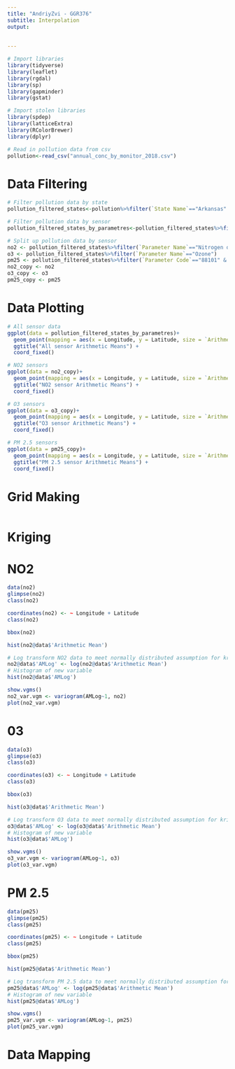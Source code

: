 ```yaml
---
title: "AndriyZvi - GGR376"
subtitle: Interpolation
output:
 
  
---
```

```r
# Import libraries
library(tidyverse)
library(leaflet)
library(rgdal)
library(sp)
library(gapminder)
library(gstat)

# Import stolen libraries
library(spdep)
library(latticeExtra)
library(RColorBrewer)
library(dplyr)
```

```r
# Read in pollution data from csv
pollution<-read_csv("annual_conc_by_monitor_2018.csv")
```

# Data Filtering

```r
# Filter pollution data by state
pollution_filtered_states<-pollution%>%filter(`State Name`=="Arkansas"| `State Name`=="Tennessee" | `State Name`=="Louisiana" | `State Name`=="Oklahoma" | `State Name`== "Texas" )

# Filter pollution data by sensor
pollution_filtered_states_by_parametres<-pollution_filtered_states%>%filter(`Parameter Name`=="Nitrogen dioxide (NO2)"| `Parameter Name`=="Ozone" | `Parameter Code`=="88101" & `Sample Duration`=="24-HR BLK AVG")

# Split up pollution data by sensor
no2 <- pollution_filtered_states%>%filter(`Parameter Name`=="Nitrogen dioxide (NO2)")
o3 <- pollution_filtered_states%>%filter(`Parameter Name`=="Ozone")
pm25 <- pollution_filtered_states%>%filter(`Parameter Code`=="88101" & `Sample Duration`=="24-HR BLK AVG")
no2_copy <- no2
o3_copy <- o3
pm25_copy <- pm25
```

# Data Plotting

```r
# All sensor data
ggplot(data = pollution_filtered_states_by_parametres)+
  geom_point(mapping = aes(x = Longitude, y = Latitude, size = `Arithmetic Mean`), color = "brown", alpha = 3/4) +
  ggtitle("All sensor Arithmetic Means") + 
  coord_fixed()

# NO2 sensors
ggplot(data = no2_copy)+
  geom_point(mapping = aes(x = Longitude, y = Latitude, size = `Arithmetic Mean`), color = "brown", alpha = 3/4) +
  ggtitle("NO2 sensor Arithmetic Means") + 
  coord_fixed()

# O3 sensors
ggplot(data = o3_copy)+
  geom_point(mapping = aes(x = Longitude, y = Latitude, size = `Arithmetic Mean`), color = "brown", alpha = 3/4) +
  ggtitle("O3 sensor Arithmetic Means") + 
  coord_fixed()

# PM 2.5 sensors
ggplot(data = pm25_copy)+
  geom_point(mapping = aes(x = Longitude, y = Latitude, size = `Arithmetic Mean`), color = "brown", alpha = 3/4) +
  ggtitle("PM 2.5 sensor Arithmetic Means") + 
  coord_fixed()
```



# Grid Making
```r

```

# Kriging
# NO2

```r
data(no2)
glimpse(no2)
class(no2)
```

```r
coordinates(no2) <- ~ Longitude + Latitude
class(no2)
```

```r
bbox(no2)
```

```r
hist(no2@data$'Arithmetic Mean')
```

```r
# Log transform NO2 data to meet normally distributed assumption for kriging
no2@data$'AMLog' <- log(no2@data$'Arithmetic Mean')
# Histogram of new variable
hist(no2@data$'AMLog')
```

```r
show.vgms()
no2_var.vgm <- variogram(AMLog~1, no2)
plot(no2_var.vgm)
```

# 03

```r
data(o3)
glimpse(o3)
class(o3)
```

```r
coordinates(o3) <- ~ Longitude + Latitude
class(o3)
```

```r
bbox(o3)
```

```r
hist(o3@data$'Arithmetic Mean')
```

```r
# Log transform O3 data to meet normally distributed assumption for kriging
o3@data$'AMLog' <- log(o3@data$'Arithmetic Mean')
# Histogram of new variable
hist(o3@data$'AMLog')
```

```r
show.vgms()
o3_var.vgm <- variogram(AMLog~1, o3)
plot(o3_var.vgm)
```

# PM 2.5

```r
data(pm25)
glimpse(pm25)
class(pm25)
```

```r
coordinates(pm25) <- ~ Longitude + Latitude
class(pm25)
```

```r
bbox(pm25)
```

```r
hist(pm25@data$'Arithmetic Mean')
```

```r
# Log transform PM 2.5 data to meet normally distributed assumption for kriging
pm25@data$'AMLog' <- log(pm25@data$'Arithmetic Mean')
# Histogram of new variable
hist(pm25@data$'AMLog')
```

```r
show.vgms()
pm25_var.vgm <- variogram(AMLog~1, pm25)
plot(pm25_var.vgm)
```


# Data Mapping

```r

```


